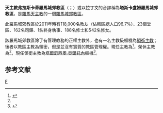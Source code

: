 {{Refimprove|time=2020-02-29T14:50:02+00:00}}
{{NoteTA
|1=zh-hans:塔尔奇西奥; zh-hant:塔爾奇西奧; zh-hk:達濟斯;
}}
{{Infobox diocese
|name = 弗拉斯卡蒂
|jurisdiction = 羅馬城郊教區
|latin = Dioecesis Tusculana
|local =Sede suburbicaria di Frascati
|border = catholic
|image =[[File:Frascati_1_BW.JPG|250px]]
|image_size =
|image_alt =
|caption =聖伯多祿宗徒聖殿主教座堂
|location = [[義大利|義大利]]
|rite = [[羅馬禮|羅馬禮]]
|territory =
|population =
|patron =
|province = 羅馬
|established = 三世紀
|cathedral = [[弗拉斯卡蒂主教座堂|聖伯多祿宗徒聖殿主教座堂]]
|co-cathedral =
|leadership = 主教
|website =http://www.diocesifrascati.it/
|pope = {{incumbent pope}}
|ordinary = {{link-en|辣法耳·馬爾蒂內利|Raffaello Martinelli}}<br>[[塔爾奇西奧·貝爾托內|塔爾奇西奧·貝爾托內]]樞機
|coadjutor bishop =
|auxiliary =
|titular bishop =
|emeritus = {{link-it|若瑟·馬塔雷塞|Giuseppe Matarrese}}
|map = [[File:Frascati_diocesi.png|250px]]
|map_caption = 羅馬城郊教區管轄圖
}}
'''天主教弗拉斯卡蒂羅馬城郊教區'''（{{lang-it|Sede suburbicaria di Frascati}}；{{lang-la|Dioecesis Tusculana}}）或以拉丁文的音譯稱為'''塔斯卡盧姆羅馬城郊教區'''，是[[羅馬天主教|羅馬天主教]]的一個[[羅馬城郊教區|羅馬城郊教區]]。

此羅馬城郊教區於2011年時有118,000名教友（佔轄區總人口96.7%）、23個堂區、162名司鐸、1名終身執事、188名修士和542名修女。

該羅馬城郊教區除了有管理教務的正權主教外，也有一名主教級樞機為[[領銜主教|領銜主教]]；後者以教區主教為領銜，但是並沒有實質的教區管理權。現任主教為{{link-en|辣法耳·馬爾蒂內利|Raffaello Martinelli}}<ref name="Vatican20090702">{{cite press release |title=RINUNCE E NOMINE, 02.07.2009 |url=https://press.vatican.va/content/salastampa/it/bollettino/pubblico/2009/07/02/0447/01057.html |publisher=Sala Stampa della Santa Sede |accessdate=2020-02-29 |archiveurl=https://web.archive.org/web/20200229140852/https://press.vatican.va/content/salastampa/it/bollettino/pubblico/2009/07/02/0447/01057.html |archivedate=2020-02-29 |language=it |date=2009-07-02 |dead-url=no }}</ref>，榮休主教為{{link-it|若瑟·馬塔雷塞|Giuseppe Matarrese}}<ref name="Vatican20090702" />，現任領銜主教為[[塔爾奇西奧·貝爾托內|塔爾奇西奧·貝爾托內]]樞機<ref>{{cite web |last1=Miranda |first1=Salvador |title=Suburbicarian Dioceses and Cardinal Patriarchs of Oriental Rite |url=https://webdept.fiu.edu/~mirandas/sub-sees.htm |publisher=Florida International University |accessdate=2020-02-26 |archiveurl=https://web.archive.org/web/20200226165310/https://webdept.fiu.edu/~mirandas/sub-sees.htm |archivedate=2020-02-26 |language=en |dead-url=no }}</ref>。

==参考文献==
{{reflist}}

{{意大利天主教教區}}
[[Category:羅馬城郊教區|F]]
